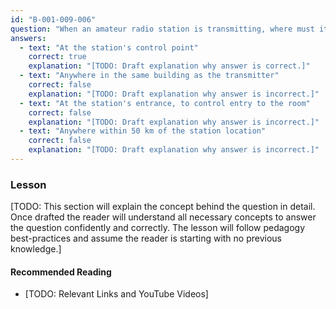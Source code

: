 ```yaml
---
id: "B-001-009-006"
question: "When an amateur radio station is transmitting, where must its control operator be?"
answers:
  - text: "At the station's control point"
    correct: true
    explanation: "[TODO: Draft explanation why answer is correct.]"
  - text: "Anywhere in the same building as the transmitter"
    correct: false
    explanation: "[TODO: Draft explanation why answer is incorrect.]"
  - text: "At the station's entrance, to control entry to the room"
    correct: false
    explanation: "[TODO: Draft explanation why answer is incorrect.]"
  - text: "Anywhere within 50 km of the station location"
    correct: false
    explanation: "[TODO: Draft explanation why answer is incorrect.]"
---
```


### Lesson

[TODO: This section will explain the concept behind the question in detail. Once drafted the reader will understand all necessary concepts to answer the question confidently and correctly. The lesson will follow pedagogy best-practices and assume the reader is starting with no previous knowledge.]

#### Recommended Reading

- [TODO: Relevant Links and YouTube Videos]
